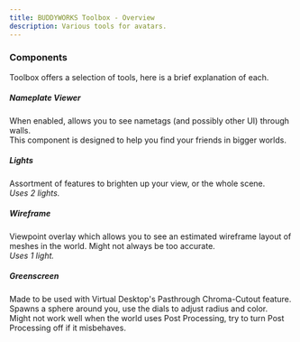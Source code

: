 ```yaml
---
title: BUDDYWORKS Toolbox - Overview
description: Various tools for avatars.
---
```


### Components

Toolbox offers a selection of tools, here is a brief explanation of each.

##### Nameplate Viewer
When enabled, allows you to see nametags (and possibly other UI) through walls.  
This component is designed to help you find your friends in bigger worlds.

##### Lights
Assortment of features to brighten up your view, or the whole scene.  
*Uses 2 lights.*

##### Wireframe
Viewpoint overlay which allows you to see an estimated wireframe layout of meshes in the world.
Might not always be too accurate.  
*Uses 1 light.*

##### Greenscreen
Made to be used with Virtual Desktop's Pasthrough Chroma-Cutout feature.  
Spawns a sphere around you, use the dials to adjust radius and color.  
Might not work well when the world uses Post Processing, try to turn Post Processing off if it misbehaves.